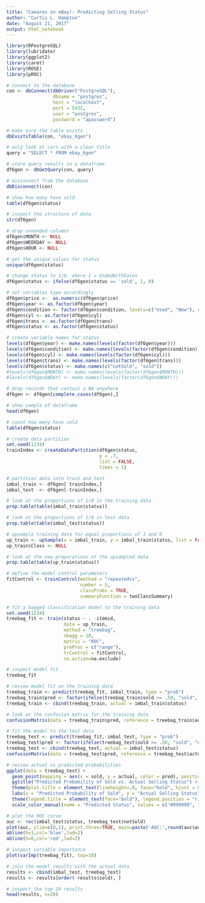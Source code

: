 ```yaml
---
title: "Camaros on eBay!: Predicting Selling Status"
author: "Curtis L. Hampton"
date: "August 21, 2017"
output: html_notebook
---
```


```r
library(RPostgreSQL)
library(lubridate)
library(ggplot2)
library(caret)
library(ROSE)
library(pROC)
```

```r
# connect to the database
con <- dbConnect(dbDriver("PostgreSQL"), 
                 dbname = "postgres",
                 host = "localhost", 
                 port = 5432,
                 user = "postgres", 
                 password = "apassword")

# make sure the table exists
dbExistsTable(con, "ebay_6gen")

# only look at cars with a clear title
query = "SELECT * FROM ebay_6gen"

# store query results in a dataframe
df6gen <- dbGetQuery(con, query)

# disconnect from the database
dbDisconnect(con)
```

```r
# show how many have sold
table(df6gen$status)
```


```r
# inspect the structure of data
str(df6gen)
```

```r
# drop unneeded columns
df6gen$MONTH <- NULL
df6gen$WEEKDAY <- NULL
df6gen$HOUR <- NULL
```

```r
# get the unique values for status
unique(df6gen$status)
```


```r
# change status to 1/0, where 1 = EndedWithSales
df6gen$status <- ifelse(df6gen$status == 'sold', 1, 0)
```

```r
# set variables type accordingly
df6gen$price <-  as.numeric(df6gen$price)
df6gen$year <- as.factor(df6gen$year)
df6gen$condition <- factor(df6gen$condition, levels=c("Used", "New"), ordered=FALSE)
df6gen$cyl <- as.factor(df6gen$cyl)
df6gen$trans <- as.factor(df6gen$trans)
df6gen$status <- as.factor(df6gen$status)
```

```r
# create variable names for status
levels(df6gen$year) <- make.names(levels(factor(df6gen$year)))
levels(df6gen$condition) <- make.names(levels(factor(df6gen$condition)))
levels(df6gen$cyl) <- make.names(levels(factor(df6gen$cyl)))
levels(df6gen$trans) <- make.names(levels(factor(df6gen$trans)))
levels(df6gen$status) <- make.names(c("notSold", "sold"))
#levels(df6gen$MONTH) <- make.names(levels(factor(df6gen$MONTH)))
#levels(df6gen$WDAY) <- make.names(levels(factor(df6gen$WDAY)))
```

```r
# drop records that contain a NA anywhere
df6gen <- df6gen[complete.cases(df6gen),]
```

```r
# show sample of dataframe
head(df6gen)
```

```r
# count how many have sold
table(df6gen$status)
```

```r
# create data partition
set.seed(1234)
trainIndex <- createDataPartition(df6gen$status,  
                                  p = .7, 
                                  list = FALSE, 
                                  times = 1)

# partition data into train and test
imbal_train <- df6gen[ trainIndex,]
imbal_test  <- df6gen[-trainIndex,]
```

```r
# look at the proportions of 1/0 in the training data
prop.table(table(imbal_train$status))
```

```r
# look at the proportions of 1/0 in test data
prop.table(table(imbal_test$status))
```

```r
# upsample training data for equal proportions of 1 and 0
up_train <- upSample(x = imbal_train, y = imbal_train$status, list = FALSE)
up_train$Class <- NULL
```

```r
# look at the new proporations of the upsampled data
prop.table(table(up_train$status))
```

```r
# define the model control parameters
fitControl <- trainControl(method = "repeatedcv",
                           number = 5,
                           classProbs = TRUE,
                           summaryFunction = twoClassSummary)
```

```r
# fit a bagged classification model to the training data
set.seed(1234)
treebag_fit <- train(status ~ . -itemid, 
                     data = up_train,
                     method = "treebag",
                     nbagg = 10,
                     metric = "ROC",
                     preProc = c("range"),
                     trControl = fitControl, 
                     na.action=na.exclude)
```

```r
# inspect model fit
treebag_fit
```

```r
# review model fit on the training data
treebag_train <- predict(treebag_fit, imbal_train, type = "prob")
treebag_train$pred <- factor(ifelse(treebag_train$sold >= .50, "sold", "notSold"))
treebag_train <- cbind(treebag_train, actual = imbal_train$status)
```

```r
# look at the confusion matrix for the training data
confusionMatrix(data = treebag_train$pred, reference = treebag_train$actual, positive = 'sold')
```

```r
# fit the model to the test data
treebag_test <- predict(treebag_fit, imbal_test, type = "prob")
treebag_test$pred <- factor(ifelse(treebag_test$sold >= .50, "sold", "notSold"))
treebag_test <- cbind(treebag_test, actual = imbal_test$status)
confusionMatrix(data = treebag_test$pred, reference = treebag_test$actual, positive = 'sold')
```

```r
# review actual vs predicted probabilities
ggplot(data = treebag_test) +
  geom_point(mapping = aes(x = sold, y = actual, color = pred), position = position_jitter(w = 0, h = 0.25)) +
  ggtitle("Predicted Probability of Sold vs. Actual Selling Status") + 
  theme(plot.title = element_text(lineheight=.8, face="bold", hjust = 0.5), ) +
  labs(x = "Predicted Probability of Sold", y = "Actual Selling Status") +
  theme(legend.title = element_text(face="bold"), legend.position = "right") +
  scale_color_manual(name = "Predicted Status", values = c("#999999", "#CC0000"))
```

```r
# plot the ROC curve
auc <- roc(imbal_test$status, treebag_test$notSold)
plot(auc, ylim=c(0,1), print.thres=TRUE, main=paste('AUC:',round(auc$auc[[1]],2)))
abline(h=1,col='blue',lwd=2)
abline(h=0,col='red',lwd=2)
```

```r
# inspect variable importance
plot(varImp(treebag_fit), top=10)
```

```r
# join the model results with the actual data
results <- cbind(imbal_test, treebag_test)
results <- results[order(-results$sold), ]
```

```r
# inspect the top 20 results
head(results, n=20)
```


